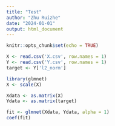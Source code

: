 ---
title: "Test"
author: "Zhu Ruizhe"
date: "2024-01-01"
output: html_document
---

```{r setup, include=FALSE}
knitr::opts_chunk$set(echo = TRUE)
```

```{r}
X <- read.csv('X.csv', row.names = 1)
Y <- read.csv('Y.csv', row.names = 1)
target <- Y['l2_norm']
```

```{r}
library(glmnet)
X <- scale(X)
```

```{r}
Xdata <- as.matrix(X)
Ydata <- as.matrix(target)
```

```{r}
fit <- glmnet(Xdata, Ydata, alpha = 1)
coef(fit)
```

